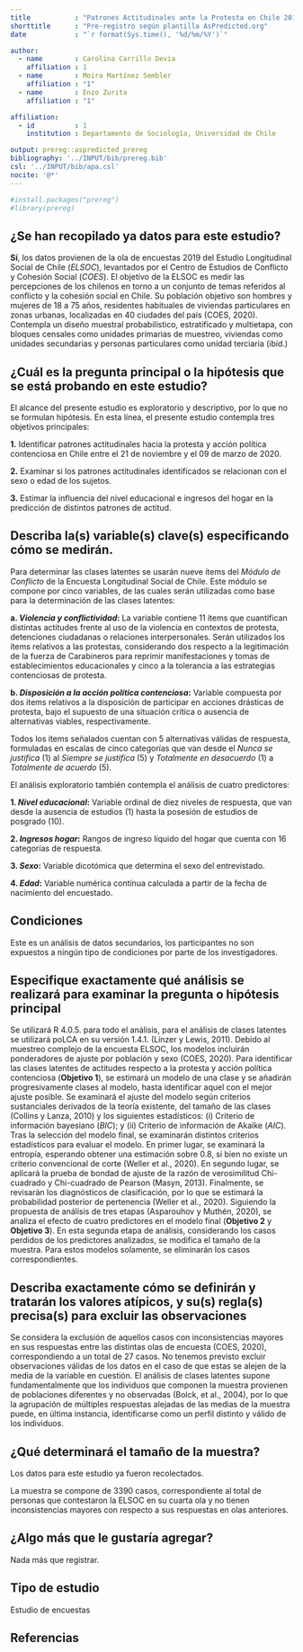```yaml
---
title           : "Patrones Actitudinales ante la Protesta en Chile 2019-2020"
shorttitle      : "Pre-registro según plantilla AsPredicted.org"
date            : "`r format(Sys.time(), '%d/%m/%Y')`"

author: 
  - name        : Carolina Carrillo Devia
    affiliation : 1
  - name        : Moira Martínez Sembler
    affiliation : "1"
  - name        : Enzo Zurita
    affiliation : "1"

affiliation:
  - id          : 1
    institution : Departamento de Sociología, Universidad de Chile

output: prereg::aspredicted_prereg
bibliography: '../INPUT/bib/prereg.bib'
csl: '../INPUT/bib/apa.csl'
nocite: '@*'
---
```


```r
#install.packages("prereg")
#library(prereg)
```

## ¿Se han recopilado ya datos para este estudio?

**Sí**, los datos provienen de la ola de encuestas 2019 del Estudio Longitudinal Social de Chile (_ELSOC_), levantados por el Centro de Estudios de Conflicto y Cohesión Social (_COES_). El objetivo de la ELSOC es medir las percepciones de los chilenos en torno a un conjunto de temas referidos al conflicto y la cohesión social en Chile. Su población objetivo son hombres y mujeres de 18 a 75 años, residentes habituales de viviendas particulares en zonas urbanas, localizadas en 40 ciudades del país (COES, 2020). Contempla un diseño muestral probabilístico, estratificado y multietapa, con bloques censales como unidades primarias de muestreo, viviendas como unidades secundarias y personas particulares como unidad terciaria (ibíd.)


## ¿Cuál es la pregunta principal o la hipótesis que se está probando en este estudio?

El alcance del presente estudio es exploratorio y descriptivo, por lo que no se formulan hipótesis. En esta línea, el presente estudio contempla tres objetivos principales:

**1.** Identificar patrones actitudinales hacia la protesta y acción política contenciosa en Chile entre el 21 de noviembre y el 09 de marzo de 2020.

**2.** Examinar si los patrones actitudinales identificados se relacionan con el sexo o edad de los sujetos.

**3.** Estimar la influencia del nivel educacional e ingresos del hogar en la predicción de distintos patrones de actitud.


## Describa la(s) variable(s) clave(s) especificando cómo se medirán.

Para determinar las clases latentes se usarán nueve ítems del _Módulo de Conflicto_ de la Encuesta Longitudinal Social de Chile. Este módulo se compone por cinco variables, de las cuales serán utilizadas como base para la determinación de las clases latentes:

**a. _Violencia y conflictividad_:** La variable contiene 11 ítems que cuantifican distintas actitudes frente al uso de la violencia en contextos de protesta, detenciones ciudadanas o relaciones interpersonales. Serán utilizados los ítems relativos a las protestas, considerando dos respecto a la legitimación de la fuerza de Carabineros para reprimir manifestaciones y tomas de establecimientos educacionales y cinco a la tolerancia a las estrategias contenciosas de protesta.

**b. _Disposición a la acción política contenciosa_:** Variable compuesta por dos ítems relativos a la disposición de participar en acciones drásticas de protesta, bajo el supuesto de una situación crítica o ausencia de alternativas viables, respectivamente.

Todos los ítems señalados cuentan con 5 alternativas válidas de respuesta, formuladas en escalas de cinco categorías que van desde el _Nunca se justifica_ (1) al _Siempre se justifica_ (5) y _Totalmente en desacuerdo_ (1) a _Totalmente de acuerdo_ (5).

El análisis exploratorio también contempla el análisis de cuatro predictores:

**1. _Nivel educacional_:** Variable ordinal de diez niveles de respuesta, que van desde la ausencia de estudios (1) hasta la posesión de estudios de posgrado (10).

**2. _Ingresos hogar_:** Rangos de ingreso líquido del hogar que cuenta con 16 categorías de respuesta.

**3. _Sexo_:** Variable dicotómica que determina el sexo del entrevistado.

**4. _Edad_:** Variable numérica contínua calculada a partir de la fecha de nacimiento del encuestado.


## Condiciones

Este es un análisis de datos secundarios, los participantes no son expuestos a ningún tipo de condiciones por parte de los investigadores.



## Especifique exactamente qué análisis se realizará para examinar la pregunta o hipótesis principal

Se utilizará R 4.0.5. para todo el análisis, para el análisis de clases latentes se utilizará poLCA en su versión 1.4.1. (Linzer y Lewis, 2011). Debido al muestreo complejo de la encuesta ELSOC, los modelos incluirán ponderadores de ajuste por población y sexo (COES, 2020).
Para identificar las clases latentes de actitudes respecto a la protesta y acción política contenciosa (**Objetivo 1**), se estimará un modelo de una clase y se añadirán progresivamente clases al modelo, hasta identificar aquel con el mejor ajuste posible. Se examinará el ajuste del modelo según criterios sustanciales derivados de la teoría existente, del tamaño de las clases (Collins y Lanza, 2010) y los siguientes estadísticos: (i) Criterio de información bayesiano (_BIC_); y (ii) Criterio de información de Akaike (_AIC_).
Tras la selección del modelo final, se examinarán distintos criterios estadísticos para evaluar el modelo. En primer lugar, se examinará la entropía, esperando obtener una estimación sobre 0.8, si bien no existe un criterio convencional de corte (Weller et al., 2020). En segundo lugar, se aplicará la prueba de bondad de ajuste de la razón de verosimilitud Chi-cuadrado y Chi-cuadrado de Pearson (Masyn, 2013).
Finalmente, se revisarán los diagnósticos de clasificación, por lo que se estimará la probabilidad posterior de pertenencia (Weller et al., 2020).
Siguiendo la propuesta de análisis de tres etapas (Asparouhov y Muthén, 2020), se analiza el efecto de cuatro predictores en el modelo final (**Objetivo 2** y **Objetivo 3**).
En esta segunda etapa de análisis, considerando los casos perdidos de los predictores analizados, se modifica el tamaño de la muestra. Para estos modelos solamente, se eliminarán los casos correspondientes.


## Describa exactamente cómo se definirán y tratarán los valores atípicos, y su(s) regla(s) precisa(s) para excluir las observaciones

Se considera la exclusión de aquellos casos con inconsistencias mayores en sus respuestas entre las distintas olas de encuesta (COES, 2020), correspondiendo a un total de 27 casos.
No tenemos previsto excluir observaciones válidas de los datos en el caso de que estas se alejen de la media de la variable en cuestión. El análisis de clases latentes supone fundamentalmente que los individuos que componen la muestra provienen de poblaciones diferentes y no observadas (Bolck, et al., 2004), por lo que la agrupación de múltiples respuestas alejadas de las medias de la muestra puede, en última instancia, identificarse como un perfil distinto y válido de los individuos.


## ¿Qué determinará el tamaño de la muestra?

Los datos para este estudio ya fueron recolectados. 

La muestra se compone de 3390 casos, correspondiente al total de personas que contestaron la ELSOC en su cuarta ola y no tienen inconsistencias mayores con respecto a sus respuestas en olas anteriores.



## ¿Algo más que le gustaría agregar?

Nada más que registrar.  



## Tipo de estudio

Estudio de encuestas


## Referencias

